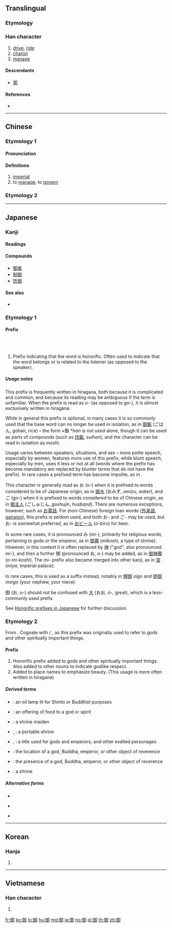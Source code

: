 {{also|禦}}
==Translingual==

===Etymology===
{{Han compound|彳|卸|c1=s|c2=s|ls=ic}}

===Han character===
{{Han char|rn=60|rad=彳|as=08|asj=09|sn=11|snj=12|four=27220|canj=HOOML|ids=⿰彳卸}}

# [[drive]], [[ride]]
# [[chariot]]
# [[manage]]

====Descendants====
* [[禦]]

====References====
* {{Han ref|kx=0368.230|dkj=10157|dj=0693.050|hdz=20832.160|uh=5FA1|ud=24481|bh=B173|bd=45427}}

----

==Chinese==

===Etymology 1===
{{zh-forms}}

====Pronunciation====
{{zh-pron
|m=yù,yà
|c=jyu6,ngaa6
|h=pfs=
|md=
|mn=
|w=
|mc=y
|oc=y
|cat=a,v
}}

====Definitions====
{{zh-hanzi}}

# [[imperial]]
# to [[manage]], to [[govern]]

===Etymology 2===
{{zh-see|禦|3=to defend}}

----

==Japanese==

===Kanji===
{{ja-kanji|grade=c|rs=彳08}}

====Readings====
{{ja-readings
|goon=[[ご]] ([[go]])
|kanon=[[ぎょ]] ([[gyo]])
|kun=[[お]] ([[o]]), [[おおむ]] (ōmu), [[おおん]] (ōn), [[おん]] ([[on]]), [[み]] (mi)
}}

====Compounds====
* [[御者]]
* [[制御]]
* [[防御]]

====See also====
* {{l|ja|馭}}

===Etymology 1===
<!-- Technically, the two pronunciations/readings here should be split into separate etyls -- "o" from JA, "go" from ZHO -- but that would make the usage note confusing. -->

====Prefix====
{{ja-pos|prefix|お|rom=o}}<br/>
{{ja-pos|prefix|ご|rom=go}}<br/>

# Prefix indicating that the word is honorific. Often used to indicate that the word belongs or is related to the listener (as opposed to the speaker).

=====Usage notes=====
This prefix is frequently written in hiragana, both because it is complicated and common, and because its reading may be ambiguous if the term is unfamiliar. When the prefix is read as ''o-'' (as opposed to ''go-''), it is almost exclusively written in hiragana.

While in general this prefix is optional, in many cases it is so commonly used that the base word can no longer be used in isolation, as in [[御飯]] (ごはん, gohan, rice) – the form ×飯 *''han'' is not used alone, though it can be used as parts of compounds (such as [[炊飯]], ''suihan''), and the character can be read in isolation as ''meshi''.

Usage varies between speakers, situations, and sex – more polite speech, especially by women, features more use of this prefix, while blunt speech, especially by men, uses it less or not at all (words where the prefix has become mandatory are replaced by blunter terms that do not have the prefix). In rare cases a prefixed term has become impolite, as in {{m|ja|御前|tr=omae||you (familiar or derogatory)}}.

This character is generally read as お (o-) when it is prefixed to words considered to be of Japanese origin, as in [[御水]] (おみず, ''omizu'', ''water''), and ご (go-) when it is prefixed to words considered to be of Chinese origin, as in [[御主人]] (ごしゅじん, ''goshujin'', ''husband''). There are numerous exceptions, however, such as [[お電話]]. For (non-Chinese) foreign loan words ([[外来語]], [[gairaigo]]), this prefix is seldom used, and both お- and ご- may be used, but お- is somewhat preferred, as in [[おビール]] (''o-bīru'') for beer.

In some rare cases, it is pronounced み (''mi-''), primarily for religious words, pertaining to gods or the emperor, as in [[御輿]] (''mikoshi,'' a type of shrine). However, in this context it is often replaced by [[神]] ("god", also pronounced ''mi-''), and then a further 御 (pronounced お, ''o-'') may be added, as in [[御神輿]] (''o-mi-koshi''). The ''mi-'' prefix also became merged into other kanji, as in [[宮]] (''miya,'' imperial palace).

In rare cases, this is used as a suffix instead, notably in [[甥御]] ''oigo'' and [[姪御]] ''meigo'' (your nephew, your niece).

御 (お, ''o-'') should not be confused with [[大]] (おお, ''ō-,'' great), which is a less-commonly used prefix.

See [[w:Honorific speech in Japanese#Honorific prefixes|Honorific prefixes in Japanese]] for further discussion.

===Etymology 2===
From {{etyl|ojp|ja|sort=み}}. Cognate with {{l|ja|霊}} / {{m|ja|神|tr=mi||spirit, god}}, as this prefix was originally used to refer to gods and other spiritually important things.

====Prefix====
{{ja-pos|prefix|み|rom=mi}}

# Honorific prefix added to gods and other spiritually important things. Also added to other nouns to indicate godlike respect.
# Added to place names to emphasize beauty. (This usage is more often written in hiragana)

=====Derived terms=====
* {{ja-r|御明|みあかし}}: an oil lamp lit for Shinto or Buddhist purposes
* {{ja-r|御食|みけ}}: an offering of food to a god or spirit
* {{ja-r|御子|みこ}}: a shrine maiden
* {{ja-r|御輿|みこし}}, {{ja-r|神輿|みこし}}: a portable shrine
* {{ja-r|尊|みこと}}, {{ja-r|命|みこと}}: a title used for gods and emperors, and other exalted personages
* {{ja-r|御許|みもと}}: the location of a god, Buddha, emperor, or other object of reverence
* {{ja-r|御座|みまし}}: the presence of a god, Buddha, emperor, or other object of reverence
* {{ja-r|宮|みや}}: a shrine

=====Alternative forms=====
* {{l|ja|み}}
* {{sense|beautiful place}} {{l|ja|美}}
* {{sense|beautiful place}} {{l|ja|深}}

----

==Korean==

===Hanja===
{{ko-hanja|hangeul=[[어]], [[아]]|eumhun=|rv=eo, a|mr=ŏ, a|y=e, a}}

# {{defn|lang=ko|sort=彳08}}

----

==Vietnamese==

===Han character===
{{vi-hantu|[[ngự]], [[ngợ]], [[ngừ]], [[ngừa]]|rs=彳08}}

# {{defn|lang=vi|sort=彳08}}

[[fr:御]]
[[ko:御]]
[[lo:御]]
[[hu:御]]
[[mg:御]]
[[ja:御]]
[[no:御]]
[[pl:御]]
[[th:御]]
[[zh:御]]